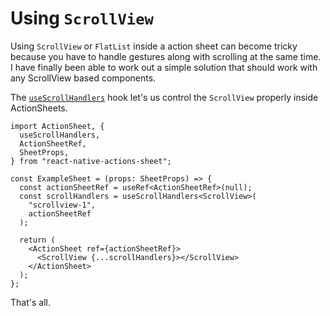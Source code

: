 # Using `ScrollView`

Using `ScrollView` or `FlatList` inside a action sheet can become tricky because you have to handle gestures along with scrolling at the same time. I have finally been able to work out a simple solution that should work with any ScrollView based components.

The [`useScrollHandlers`](/reference/usescrollhandler) hook let's us control the `ScrollView` properly inside ActionSheets.

```tsx
import ActionSheet, {
  useScrollHandlers,
  ActionSheetRef,
  SheetProps,
} from "react-native-actions-sheet";

const ExampleSheet = (props: SheetProps) => {
  const actionSheetRef = useRef<ActionSheetRef>(null);
  const scrollHandlers = useScrollHandlers<ScrollView>(
    "scrollview-1",
    actionSheetRef
  );

  return (
    <ActionSheet ref={actionSheetRef}>
      <ScrollView {...scrollHandlers}></ScrollView>
    </ActionSheet>
  );
};
```

That's all.
